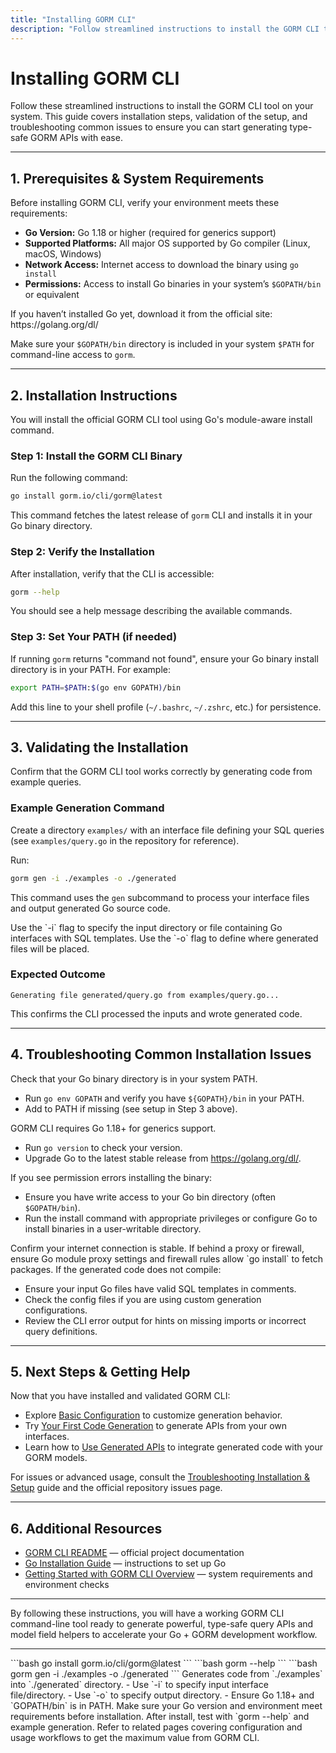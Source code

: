 ```yaml
---
title: "Installing GORM CLI"
description: "Follow streamlined instructions to install the GORM CLI tool on your operating system. Learn to validate the installation and resolve common setup issues, leveraging Go's installation mechanisms."
---
```


# Installing GORM CLI

Follow these streamlined instructions to install the GORM CLI tool on your system. This guide covers installation steps, validation of the setup, and troubleshooting common issues to ensure you can start generating type-safe GORM APIs with ease.

---

## 1. Prerequisites & System Requirements

Before installing GORM CLI, verify your environment meets these requirements:

- **Go Version:** Go 1.18 or higher (required for generics support)
- **Supported Platforms:** All major OS supported by Go compiler (Linux, macOS, Windows)
- **Network Access:** Internet access to download the binary using `go install`
- **Permissions:** Access to install Go binaries in your system’s `$GOPATH/bin` or equivalent

<Tip>
If you haven’t installed Go yet, download it from the official site: https://golang.org/dl/

Make sure your `$GOPATH/bin` directory is included in your system `$PATH` for command-line access to `gorm`.
</Tip>

---

## 2. Installation Instructions

You will install the official GORM CLI tool using Go's module-aware install command.

### Step 1: Install the GORM CLI Binary

Run the following command:

```bash
go install gorm.io/cli/gorm@latest
```

This command fetches the latest release of `gorm` CLI and installs it in your Go binary directory.

### Step 2: Verify the Installation

After installation, verify that the CLI is accessible:

```bash
gorm --help
```
You should see a help message describing the available commands.

### Step 3: Set Your PATH (if needed)

If running `gorm` returns "command not found", ensure your Go binary install directory is in your PATH. For example:

```bash
export PATH=$PATH:$(go env GOPATH)/bin
```

Add this line to your shell profile (`~/.bashrc`, `~/.zshrc`, etc.) for persistence.

---

## 3. Validating the Installation

Confirm that the GORM CLI tool works correctly by generating code from example queries.

### Example Generation Command

Create a directory `examples/` with an interface file defining your SQL queries (see `examples/query.go` in the repository for reference).

Run:

```bash
gorm gen -i ./examples -o ./generated
```

This command uses the `gen` subcommand to process your interface files and output generated Go source code.

<Tip>
Use the `-i` flag to specify the input directory or file containing Go interfaces with SQL templates.
Use the `-o` flag to define where generated files will be placed.
</Tip>

### Expected Outcome

```
Generating file generated/query.go from examples/query.go...
```

This confirms the CLI processed the inputs and wrote generated code.

---

## 4. Troubleshooting Common Installation Issues

<AccordionGroup title="Common Installation Issues & Solutions">
<Accordion title="GORM CLI command not found after install">
Check that your Go binary directory is in your system PATH.

- Run `go env GOPATH` and verify you have `${GOPATH}/bin` in your PATH.
- Add to PATH if missing (see setup in Step 3 above).
</Accordion>

<Accordion title="Go version too low to use GORM CLI">
GORM CLI requires Go 1.18+ for generics support.

- Run `go version` to check your version.
- Upgrade Go to the latest stable release from https://golang.org/dl/.
</Accordion>

<Accordion title="Permission denied during installation">
If you see permission errors installing the binary:

- Ensure you have write access to your Go bin directory (often `$GOPATH/bin`).
- Run the install command with appropriate privileges or configure Go to install binaries in a user-writable directory.
</Accordion>

<Accordion title="Network errors fetching package">
Confirm your internet connection is stable.
If behind a proxy or firewall, ensure Go module proxy settings and firewall rules allow `go install` to fetch packages.
</Accordion>

<Accordion title="Verifying generated code compilation errors">
If the generated code does not compile:

- Ensure your input Go files have valid SQL templates in comments.
- Check the config files if you are using custom generation configurations.
- Review the CLI error output for hints on missing imports or incorrect query definitions.
</Accordion>
</AccordionGroup>

---

## 5. Next Steps & Getting Help

Now that you have installed and validated GORM CLI:

- Explore [Basic Configuration](./initial-configuration) to customize generation behavior.
- Try [Your First Code Generation](./your-first-generation) to generate APIs from your own interfaces.
- Learn how to [Use Generated APIs](./validating-usage) to integrate generated code with your GORM models.

For issues or advanced usage, consult the [Troubleshooting Installation & Setup](./troubleshooting-install) guide and the official repository issues page.

---

## 6. Additional Resources

- [GORM CLI README](https://gorm.io/docs/cli.html) — official project documentation
- [Go Installation Guide](https://golang.org/doc/install) — instructions to set up Go
- [Getting Started with GORM CLI Overview](../getting-started/setup-installation/requirements-prerequisites) — system requirements and environment checks


---

By following these instructions, you will have a working GORM CLI command-line tool ready to generate powerful, type-safe query APIs and model field helpers to accelerate your Go + GORM development workflow.

---

<CardGroup cols={2}>
<Card title="Basic Install Command">
```bash
go install gorm.io/cli/gorm@latest
```
</Card>
<Card title="Verify Installation">
```bash
gorm --help
```
</Card>
</CardGroup>

<Card title="Example Generation Command">
```bash
gorm gen -i ./examples -o ./generated
```
Generates code from `./examples` into `./generated` directory.
</Card>

<Card title="Important Notes">
- Use `-i` to specify input interface file/directory.
- Use `-o` to specify output directory.
- Ensure Go 1.18+ and `GOPATH/bin` is in PATH.
</Card>

<Check>
Make sure your Go version and environment meet requirements before installation.
After install, test with `gorm --help` and example generation.
</Check>

<Note>
Refer to related pages covering configuration and usage workflows to get the maximum value from GORM CLI.
</Note>
